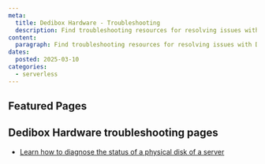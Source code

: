 ```yaml
---
meta:
  title: Dedibox Hardware - Troubleshooting
  description: Find troubleshooting resources for resolving issues with Dedibox Hardware.
content:
  paragraph: Find troubleshooting resources for resolving issues with Dedibox Hardware.
dates:
  posted: 2025-03-10
categories:
  - serverless
---
```


<ProductHeader
  productName="Dedibox Hardware troubleshooting"
  productLogo="dedibox"
  description="Troubleshoot common hardware-related issues with Dedibox servers. Find solutions to help resolve problems and get started."
/>

## Featured Pages

<Grid>
    <DefaultCard
      title="Dedibox FAQ"
      description="General info on Dedibox servers"
      url="/faq/dedibox/"
      label="See more"
    />
    <DefaultCard
      title="Diagnosis of a failing disk"
      description="Learn how to diagnose the status of a physical disk of a server"
      url="/dedibox-hardware/troubleshooting/diagnose-defective-disk/"
      label="See more"
    />
</Grid>

## Dedibox Hardware troubleshooting pages

- [Learn how to diagnose the status of a physical disk of a server](/dedibox-hardware/troubleshooting/diagnose-defective-disk)